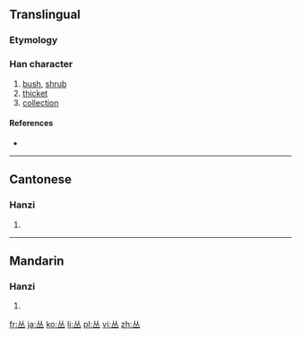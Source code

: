 <!--{{also|叢}} may be replaced by zh-forms -->
{{also|从}}
==Translingual==

===Etymology===
{{Han simp|叢}}

===Han character===
{{Han char|rn=1|rad=一|as=04|sn=5|four=|canj=人人一 (OOM)}}

# [[bush]], [[shrub]]
# [[thicket]]
# [[collection]]

====References====
* {{Han ref|kx=0078.021|hdz=10017.030|uh=4E1B|ud=19995}}

----

==Cantonese==

===Hanzi===
{{yue-hanzi|jyut=|y=chung4|tra=叢}}

# {{defn|lang=yue|sort=一04}}

----

==Mandarin==

===Hanzi===
{{cmn-hanzi|tra=叢|pin=[[cóng]] ([[cong2]])|wg=ts'ung<sup>2</sup>}}

# {{defn|lang=cmn|sort=一04}}

[[fr:丛]]
[[ja:丛]]
[[ko:丛]]
[[li:丛]]
[[pl:丛]]
[[vi:丛]]
[[zh:丛]]